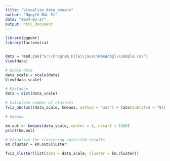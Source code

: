 ---
title: "Visualize_data_kmeans"
author: "Nguyễn Đức Sĩ"
date: "2024-03-27"
output: html_document
---

```{r cars}
library(ggpubr)
library(factoextra)


data = read.csv("G:\\Program_File\\java\\KmeanAgl\\sample.csv")
View(data)

# Scale data
data_scale = scale(data)
View(data_scale)

# Distance
data = dist(data_scale)

# Calculate number of clusters
fviz_nbclust(data_scale, kmeans, method = "wss") + labs(subtitle = "Elbow method")

# kmeans

km.out <- kmeans(data_scale, center = 3, nstart = 1500)
print(km.out)

# Visualize the clustering aglorithm results
km.cluster = km.out$cluster

fviz_cluster(list(data = data_scale, cluster = km.cluster))

```
